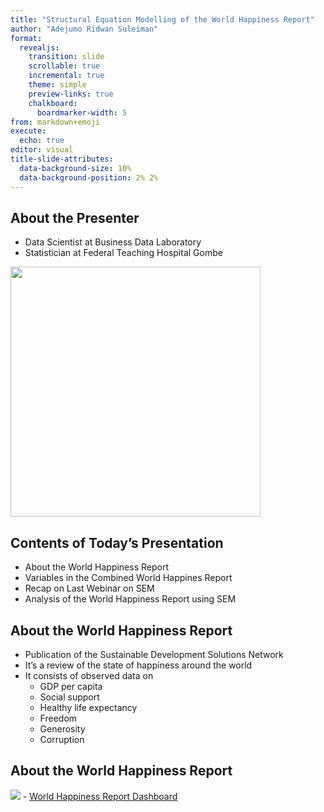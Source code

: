 ```yaml
---
title: "Structural Equation Modelling of the World Happiness Report"
author: "Adejumo Ridwan Suleiman"
format: 
  revealjs:
    transition: slide
    scrollable: true
    incremental: true
    theme: simple
    preview-links: true
    chalkboard: 
      boardmarker-width: 5
from: markdown+emoji
execute:
  echo: true
editor: visual
title-slide-attributes: 
  data-background-size: 10%
  data-background-position: 2% 2%
---
```


## About the Presenter

-   Data Scientist at Business Data Laboratory
-   Statistician at Federal Teaching Hospital Gombe

![](images/ridwan.jpeg){.absolute bottom="40" left="700" height="400" width="400"}

## Contents of Today's Presentation
- About the World Happiness Report
- Variables in the Combined World Happines Report
- Recap on Last Webinar on SEM
- Analysis of the World Happiness Report using SEM

## About the World Happiness Report
- Publication of the Sustainable Development Solutions Network
- It's a review of the state of happiness around the world
- It consists of observed data on 
  - GDP per capita 
  - Social support
  - Healthy life expectancy
  - Freedom
  - Generosity
  - Corruption

## About the World Happiness Report
![](images/dashboard.png)
- [World Happiness Report Dashboard](https://worldhappiness.report/data/)
